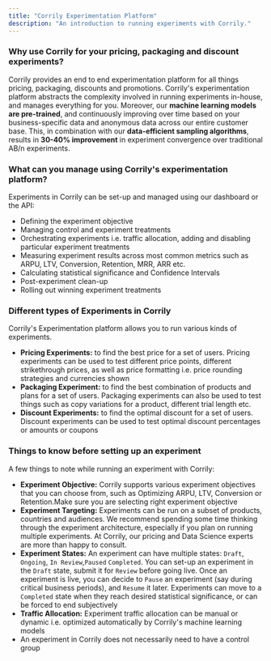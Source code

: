 ```yaml
---
title: "Corrily Experimentation Platform"
description: "An introduction to running experiments with Corrily."
---
```


<h3> Why use Corrily for your pricing, packaging and discount experiments?</h3>

Corrily provides an end to end experimentation platform for all things pricing, packaging,  discounts and promotions.
Corrily's experimentation platform abstracts the complexity involved in running experiments in-house, and manages
everything for you. Moreover, our **machine learning models are pre-trained**, and continuously improving over time based
on your business-specific data and anonymous data across our entire customer base. This, in combination with our
**data-efficient sampling algorithms**, results in **30-40% improvement** in experiment convergence over traditional AB/n
experiments.

<h3> What can you manage using Corrily's experimentation platform? </h3>

Experiments in Corrily can be set-up and managed using our dashboard or the API:

* Defining the experiment objective
* Managing control and experiment treatments
* Orchestrating experiments i.e. traffic allocation, adding and disabling particular experiment treatments
* Measuring experiment results across most common metrics such as ARPU, LTV, Conversion, Retention, MRR, ARR etc.
* Calculating statistical significance and Confidence Intervals
* Post-experiment clean-up
* Rolling out winning experiment treatments

<h3> Different types of Experiments in Corrily </h3>

Corrily's Experimentation platform allows you to run various kinds of experiments.

* **Pricing Experiments:** to find the best price for a set of users. Pricing experiments can be used to test different price
points, different strikethrough prices, as well as price formatting i.e. price rounding strategies and currencies shown
* **Packaging Experiment:** to find the best combination of products and plans for a set of users. Packaging experiments
can also be used to test things such as copy variations for a product, different trial length etc.
* **Discount Experiments:** to find the optimal discount for a set of users. Discount experiments can be used to test optimal
discount percentages or amounts  or coupons

<h3> Things to know before setting up an experiment </h3>

A few things to note while running an experiment with Corrily:
* **Experiment Objective:** Corrily supports various experiment objectives that you can choose from, such as
Optimizing ARPU, LTV, Conversion or Retention.Make sure you are selecting right experiment objective
* **Experiment Targeting:** Experiments can be run on a subset of products, countries and audiences. We recommend spending
some time thinking through the experiment architecture, especially if you plan on running multiple experiments. At Corrily, our
pricing and Data Science experts are more than happy to consult.
* **Experiment States:** An experiment can have multiple states: `Draft`, `Ongoing`, `In Review`,`Paused` `Completed`. You can
set-up an experiment in the `Draft` state, submit it for `Review` before going live. Once an experiment is live, you can decide
to `Pause` an experiment (say during critical business periods), and `Resume` it later. Experiments can move to a `Completed`
state when they reach desired statistical significance, or can be forced to end subjectively
* **Traffic Allocation:** Experiment traffic allocation can be manual or dynamic i.e. optimized automatically by Corrily's machine
learning models
* An experiment in Corrily does not necessarily need to have a control group